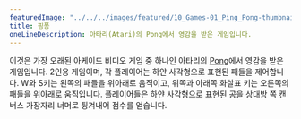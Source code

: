 ---
featuredImage: "../../../images/featured/10_Games-01_Ping_Pong-thumbnail.png"
title: 핑퐁
oneLineDescription: 아타리(Atari)의 Pong에서 영감을 받은 게임입니다.
---

이것은 가장 오래된 아케이드 비디오 게임 중 하나인 아타리의 <a href="https://en.wikipedia.org/wiki/Pong" target="_blank">Pong</a>에서 영감을 받은 게임입니다. 2인용 게임이며, 각 플레이어는 하얀 사각형으로 표현된 패들을 제어합니다. W와 S키는 왼쪽의 패들을 위아래로 움직이고, 위쪽과 아래쪽 화살표 키는 오른쪽의 패들을 위아래로 움직입니다. 플레이어들은 하얀 사각형으로 표현된 공을 상대방 쪽 캔버스 가장자리 너머로 튕겨내어 점수를 얻습니다.
